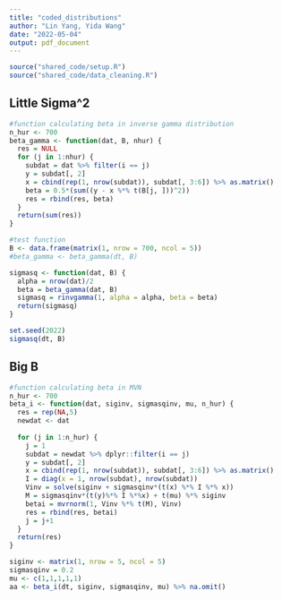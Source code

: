 ```yaml
---
title: "coded_distributions"
author: "Lin Yang, Yida Wang"
date: "2022-05-04"
output: pdf_document
---
```


```r
source("shared_code/setup.R")
source("shared_code/data_cleaning.R")
```

## Little Sigma^2

```r
#function calculating beta in inverse gamma distribution
n_hur <- 700
beta_gamma <- function(dat, B, nhur) {
  res = NULL
  for (j in 1:nhur) {
    subdat = dat %>% filter(i == j)
    y = subdat[, 2]
    x = cbind(rep(1, nrow(subdat)), subdat[, 3:6]) %>% as.matrix()
    beta = 0.5*(sum((y - x %*% t(B[j, ]))^2))
    res = rbind(res, beta)
  }
  return(sum(res))
}

#test function
B <- data.frame(matrix(1, nrow = 700, ncol = 5))
#beta_gamma <- beta_gamma(dt, B)

sigmasq <- function(dat, B) {
  alpha = nrow(dat)/2
  beta = beta_gamma(dat, B)
  sigmasq = rinvgamma(1, alpha = alpha, beta = beta) 
  return(sigmasq)
}

set.seed(2022)
sigmasq(dt, B)
```

## Big B

```r
#function calculating beta in MVN
n_hur <- 700
beta_i <- function(dat, siginv, sigmasqinv, mu, n_hur) {
  res = rep(NA,5)
  newdat <- dat
  
  for (j in 1:n_hur) {
    j = 1
    subdat = newdat %>% dplyr::filter(i == j)
    y = subdat[, 2]
    x = cbind(rep(1, nrow(subdat)), subdat[, 3:6]) %>% as.matrix()
    I = diag(x = 1, nrow(subdat), nrow(subdat))
    Vinv = solve(siginv + sigmasqinv*(t(x) %*% I %*% x))
    M = sigmasqinv*(t(y)%*% I %*%x) + t(mu) %*% siginv
    betai = mvrnorm(1, Vinv %*% t(M), Vinv)
    res = rbind(res, betai)
    j = j+1
  }
  return(res)
}

siginv <- matrix(1, nrow = 5, ncol = 5)
sigmasqinv = 0.2
mu <- c(1,1,1,1,1)
aa <- beta_i(dt, siginv, sigmasqinv, mu) %>% na.omit()
```





